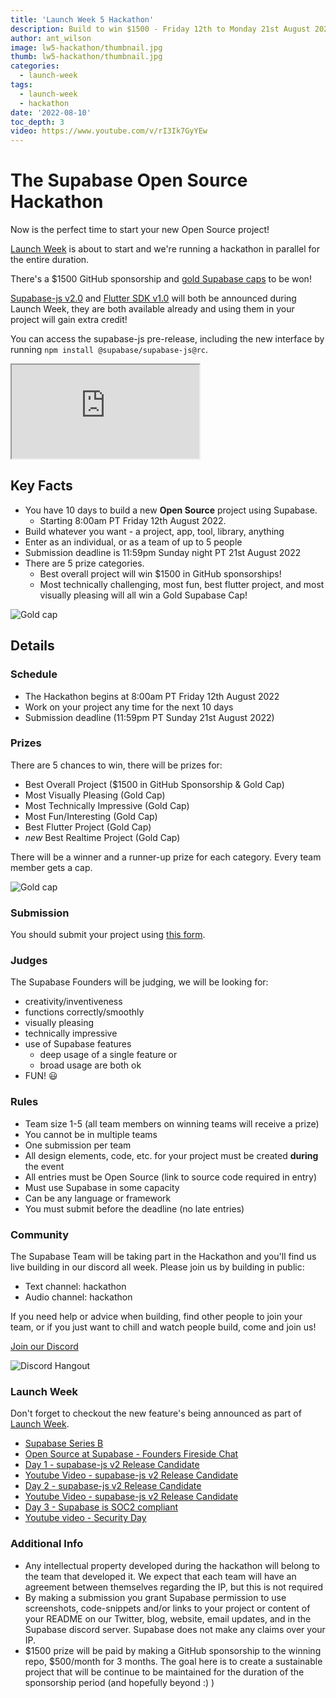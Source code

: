 ```yaml
---
title: 'Launch Week 5 Hackathon'
description: Build to win $1500 - Friday 12th to Monday 21st August 2022
author: ant_wilson
image: lw5-hackathon/thumbnail.jpg
thumb: lw5-hackathon/thumbnail.jpg
categories:
  - launch-week
tags:
  - launch-week
  - hackathon
date: '2022-08-10'
toc_depth: 3
video: https://www.youtube.com/v/rI3Ik7GyYEw
---
```


# The Supabase Open Source Hackathon

Now is the perfect time to start your new Open Source project!

[Launch Week](https://supabase.com/launch-week) is about to start and we're running a hackathon in parallel for the entire duration.

There's a $1500 GitHub sponsorship and [gold Supabase caps](https://supabase.store/products/gold-supacap) to be won!

[Supabase-js v2.0](https://github.com/supabase/supabase-js/releases) and [Flutter SDK v1.0](https://supabase.com/blog/supabase-flutter-sdk-1-developer-preview) will both be announced during Launch Week, they are both available already and using them in your project will gain extra credit!

You can access the supabase-js pre-release, including the new interface by running `npm install @supabase/supabase-js@rc`.

<div className="video-container">
  <iframe
    className="video-with-border w-full"
    src="https://www.youtube-nocookie.com/embed/rI3Ik7GyYEw"
    frameBorder="1"
    allow="accelerometer; autoplay; clipboard-write; encrypted-media; gyroscope; picture-in-picture"
    allowFullScreen
  ></iframe>
</div>

## Key Facts

- You have 10 days to build a new **Open Source** project using Supabase.
  - Starting 8:00am PT Friday 12th August 2022.
- Build whatever you want - a project, app, tool, library, anything
- Enter as an individual, or as a team of up to 5 people
- Submission deadline is 11:59pm Sunday night PT 21st August 2022
- There are 5 prize categories.
  - Best overall project will win $1500 in GitHub sponsorships!
  - Most technically challenging, most fun, best flutter project, and most visually pleasing will all win a Gold Supabase Cap!

![Gold cap](/images/blog/lw5-hackathon/spool.jpg)

## Details

### Schedule

- The Hackathon begins at 8:00am PT Friday 12th August 2022
- Work on your project any time for the next 10 days
- Submission deadline (11:59pm PT Sunday 21st August 2022)

### Prizes

There are 5 chances to win, there will be prizes for:

- Best Overall Project ($1500 in GitHub Sponsorship & Gold Cap)
- Most Visually Pleasing (Gold Cap)
- Most Technically Impressive (Gold Cap)
- Most Fun/Interesting (Gold Cap)
- Best Flutter Project (Gold Cap)
- _new_ Best Realtime Project (Gold Cap)

There will be a winner and a runner-up prize for each category. Every team member gets a cap.

![Gold cap](/images/blog/lw5-hackathon/cap.png)

### Submission

You should submit your project using [this form](https://www.madewithsupabase.com/launch-week-5).

### Judges

The Supabase Founders will be judging, we will be looking for:

- creativity/inventiveness
- functions correctly/smoothly
- visually pleasing
- technically impressive
- use of Supabase features
  - deep usage of a single feature or
  - broad usage are both ok
- FUN! 😃

### Rules

- Team size 1-5 (all team members on winning teams will receive a prize)
- You cannot be in multiple teams
- One submission per team
- All design elements, code, etc. for your project must be created **during** the event
- All entries must be Open Source (link to source code required in entry)
- Must use Supabase in some capacity
- Can be any language or framework
- You must submit before the deadline (no late entries)

### Community

The Supabase Team will be taking part in the Hackathon and you'll find us live building in our discord all week. Please join us by building in public:

- Text channel: hackathon
- Audio channel: hackathon

If you need help or advice when building, find other people to join your team, or if you just want to chill and watch people build, come and join us!

[Join our Discord](https://discord.supabase.com)

![Discord Hangout](/images/blog/hackathon/community.png)

### Launch Week

Don't forget to checkout the new feature's being announced as part of [Launch Week](/launch-week).

- [Supabase Series B](https://supabase.com/blog/supabase-series-b)
- [Open Source at Supabase - Founders Fireside Chat](https://www.youtube.com/watch?v=4t_63HT3rZY)
- [Day 1 - supabase-js v2 Release Candidate](https://supabase.com/blog/supabase-js-v2)
- [Youtube Video - supabase-js v2 Release Candidate](https://www.youtube.com/watch?v=iqZlPtl_b-I)
- [Day 2 - supabase-js v2 Release Candidate](https://supabase.com/blog/supabase-js-v2)
- [Youtube Video - supabase-js v2 Release Candidate](https://www.youtube.com/watch?v=iqZlPtl_b-I)
- [Day 3 - Supabase is SOC2 compliant](https://supabase.com/blog/supabase-soc2)
- [Youtube video - Security Day](https://www.youtube.com/watch?v=6bGQotxisoY)

### Additional Info

- Any intellectual property developed during the hackathon will belong to the team that developed it. We expect that each team will have an agreement between themselves regarding the IP, but this is not required
- By making a submission you grant Supabase permission to use screenshots, code-snippets and/or links to your project or content of your README on our Twitter, blog, website, email updates, and in the Supabase discord server. Supabase does not make any claims over your IP.
- $1500 prize will be paid by making a GitHub sponsorship to the winning repo, $500/month for 3 months. The goal here is to create a sustainable project that will be continue to be maintained for the duration of the sponsorship period (and hopefully beyond :) )
